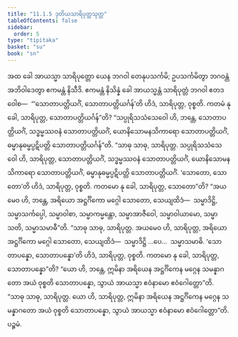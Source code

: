 ```yaml
---
title: "11.1.5 ဒုတိယသာရိပုတ္တသုတ္တ"
tableOfContents: false
sidebar:
  order: 5
type: "tipitaka"
basket: "su"
book: "sn"
---
```



<DynamicBreadcrumb />

<Division number="1001" book="sn" e="ch" v="18" p="430">

<Paragraph number="1808" book="sn">
အထ ခေါ အာယသ္မာ သာရိပုတ္တော ယေန ဘဂဝါ တေနုပသင်္ကမိ; ဥပသင်္ကမိတွာ ဘဂဝန္တံ အဘိဝါဒေတွာ ဧကမန္တံ နိသီဒိ. ဧကမန္တံ နိသိန္နံ ခေါ အာယသ္မန္တံ သာရိပုတ္တံ ဘဂဝါ ဧတဒဝေါစ—  “‘သောတာပတ္တိယင်္ဂံ, သောတာပတ္တိယင်္ဂန်’တိ ဟိဒံ, သာရိပုတ္တ, ဝုစ္စတိ. ကတမံ နု ခေါ, သာရိပုတ္တ, သောတာပတ္တိယင်္ဂန်”တိ? “သပ္ပုရိသသံသေဝေါ ဟိ, ဘန္တေ, သောတာပတ္တိယင်္ဂံ, သဒ္ဓမ္မဿဝနံ သောတာပတ္တိယင်္ဂံ, ယောနိသောမနသိကာရော သောတာပတ္တိယင်္ဂံ, ဓမ္မာနုဓမ္မပ္ပဋိပတ္တိ သောတာပတ္တိယင်္ဂန်”တိ. “သာဓု သာဓု, သာရိပုတ္တ. သပ္ပုရိသသံသေဝေါ ဟိ, သာရိပုတ္တ, သောတာပတ္တိယင်္ဂံ, သဒ္ဓမ္မဿဝနံ သောတာပတ္တိယင်္ဂံ, ယောနိသောမနသိကာရော သောတာပတ္တိယင်္ဂံ, ဓမ္မာနုဓမ္မပ္ပဋိပတ္တိ သောတာပတ္တိယင်္ဂံ.
</Paragraph>

<Paragraph number="1809" book="sn">
‘သောတော, သောတော’တိ ဟိဒံ, သာရိပုတ္တ, ဝုစ္စတိ. ကတမော နု ခေါ, သာရိပုတ္တ, သောတော”တိ? “အယမေဝ ဟိ, ဘန္တေ, အရိယော အဋ္ဌင်္ဂိကော မဂ္ဂေါ သောတော, သေယျထိဒံ—  သမ္မာဒိဋ္ဌိ, သမ္မာသင်္ကပ္ပေါ, သမ္မာဝါစာ, သမ္မာကမ္မန္တော, သမ္မာအာဇီဝေါ, သမ္မာဝါယာမော, သမ္မာသတိ, သမ္မာသမာဓီ”တိ. “သာဓု သာဓု, သာရိပုတ္တ. အယမေဝ ဟိ, သာရိပုတ္တ, အရိယော အဋ္ဌင်္ဂိကော မဂ္ဂေါ သောတော, သေယျထိဒံ—  သမ္မာဒိဋ္ဌိ …ပေ…  သမ္မာသမာဓိ.
</Paragraph>

<Paragraph number="1810" book="sn">
‘သောတာပန္နော, သောတာပန္နော’တိ ဟိဒံ, သာရိပုတ္တ, ဝုစ္စတိ. ကတမော နု ခေါ, သာရိပုတ္တ, သောတာပန္နော”တိ? “ယော ဟိ, ဘန္တေ, ဣမိနာ အရိယေန အဋ္ဌင်္ဂိကေန မဂ္ဂေန သမန္နာဂတော အယံ ဝုစ္စတိ သောတာပန္နော, သွာယံ အာယသ္မာ ဧဝံနာမော ဧဝံဂေါတ္တော”တိ. “သာဓု သာဓု, သာရိပုတ္တ. ယော ဟိ, သာရိပုတ္တ, ဣမိနာ အရိယေန အဋ္ဌင်္ဂိကေန မဂ္ဂေန သမန္နာဂတော အယံ ဝုစ္စတိ သောတာပန္နော, သွာယံ အာယသ္မာ ဧဝံနာမော ဧဝံဂေါတ္တော”တိ.

</Paragraph>
</Division>

<Paragraph number="1811" type="center" book="sn">
ပဉ္စမံ.
</Paragraph>